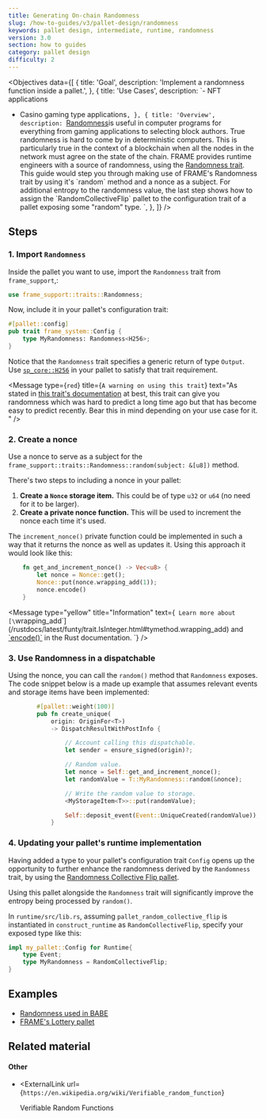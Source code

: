 ```yaml
---
title: Generating On-chain Randomness
slug: /how-to-guides/v3/pallet-design/randomness
keywords: pallet design, intermediate, runtime, randomness
version: 3.0
section: how to guides
category: pallet design
difficulty: 2
---
```


<Objectives
  data={[
    {
      title: 'Goal',
      description: 'Implement a randomness function inside a pallet.',
    },
    {
      title: 'Use Cases',
      description: `- NFT applications
- Casino gaming type applications`,
    },
    {
      title: 'Overview',
      description: `[Randomness](/v3/runtime/randomness)is useful in computer programs for everything from gaming applications to selecting block
        authors. True randomness is hard to come by in deterministic computers. This is particularly true in the context
        of a blockchain when all the nodes in the network must agree on the state of the chain. FRAME provides runtime engineers
        with a source of randomness, using the [Randomness trait](/rustdocs/latest/frame_support/traits/trait.Randomness.html).
        This guide would step you through making use of FRAME's Randomness trait by using it's \`random\` method and a nonce as a subject.
        For additional entropy to the randomness value, the last step shows how to assign the \`RandomCollectiveFlip\` pallet
        to the configuration trait of a pallet exposing some "random" type.
        `,
    },
  ]}
/>

## Steps

### 1. Import `Randomness`

Inside the pallet you want to use, import the `Randomness` trait from `frame_support`,:

```rust
use frame_support::traits::Randomness;
```

Now, include it in your pallet's configuration trait:

```rust
#[pallet::config]
pub trait frame_system::Config {
    type MyRandomness: Randomness<H256>;
}
```

Notice that the `Randomness` trait specifies a generic return of type `Output`. Use [`sp_core::H256`][h256-rustdocs] in your pallet
to satisfy that trait requirement.

<Message
  type={`red`}
  title={`A warning on using this trait`}
  text="As stated in
     [this trait's documentation](/rustdocs/latest/frame_support/traits/trait.Randomness.html)
     at best, this trait can give you randomness which was hard to predict a long time ago 
     but that has become easy to predict recently. 
     Bear this in mind depending on your use case for it.
     "
/>

### 2. Create a nonce

Use a nonce to serve as a subject for the `frame_support::traits::Randomness::random(subject: &[u8])` method.

There's two steps to including a nonce in your pallet:

1. **Create a `Nonce` storage item.** This could be of type `u32` or `u64` (no need for it to be larger).
2. **Create a private nonce function.** This will be used to increment the nonce each time it's used.

The `increment_nonce()` private function could be implemented in such a way that it returns the nonce as well as
updates it. Using this approach it would look like this:

```rust
    fn get_and_increment_nonce() -> Vec<u8> {
        let nonce = Nonce::get();
        Nonce::put(nonce.wrapping_add(1));
        nonce.encode()
    }
```

<Message
  type="yellow"
  title="Information"
  text={`
Learn more about [\`wrapping_add\`](/rustdocs/latest/funty/trait.IsInteger.html#tymethod.wrapping_add)
and [\`encode()\`](/rustdocs/latest/frame_support/dispatch/trait.Encode.html#method.encode) in the
Rust documentation.
`}
/>

### 3. Use Randomness in a dispatchable

Using the nonce, you can call the `random()` method that `Randomness` exposes. The code snippet below is a made up example
that assumes relevant events and storage items have been implemented:

```rust
        #[pallet::weight(100)]
        pub fn create_unique(
			origin: OriginFor<T>)
			-> DispatchResultWithPostInfo {

                // Account calling this dispatchable.
                let sender = ensure_signed(origin)?;

                // Random value.
				let nonce = Self::get_and_increment_nonce();
                let randomValue = T::MyRandomness::random(&nonce);

                // Write the random value to storage.
                <MyStorageItem<T>>::put(randomValue);

                Self::deposit_event(Event::UniqueCreated(randomValue));
            }
```

### 4. Updating your pallet's runtime implementation

Having added a type to your pallet's configuration trait `Config` opens up the opportunity to further enhance the
randomness derived by the `Randomness` trait, by using the [Randomness Collective Flip pallet][rcf-pallet-rustdocs].

Using this pallet alongside the `Randomness` trait will significantly improve the entropy being processed by `random()`.

In `runtime/src/lib.rs`, assuming `pallet_random_collective_flip` is instantiated in `construct_runtime` as `RandomCollectiveFlip`, specify your exposed
type like this:

```rust
impl my_pallet::Config for Runtime{
    type Event;
    type MyRandomness = RandomCollectiveFlip;
}

```

## Examples

- [Randomness used in BABE](https://github.com/paritytech/substrate/blob/master/frame/babe/src/randomness.rs)
- [FRAME's Lottery pallet](https://github.com/paritytech/substrate/blob/master/frame/lottery/src/lib.rs#L471)

## Related material

#### Other

- <ExternalLink
    url={`https://en.wikipedia.org/wiki/Verifiable_random_function`}
  >
    Verifiable Random Functions
  </ExternalLink>

[h256-rustdocs]: /rustdocs/latest/sp_core/struct.H256.html
[rcf-pallet-rustdocs]: /rustdocs/latest/pallet_randomness_collective_flip/index.html
